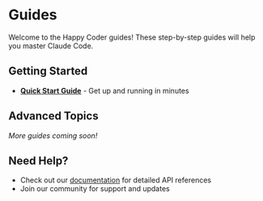 # Guides

Welcome to the Happy Coder guides! These step-by-step guides will help you master Claude Code.

## Getting Started

- **[Quick Start Guide](/guides/quick-start)** - Get up and running in minutes

## Advanced Topics

*More guides coming soon!*

## Need Help?

- Check out our [documentation](/docs) for detailed API references
- Join our community for support and updates 